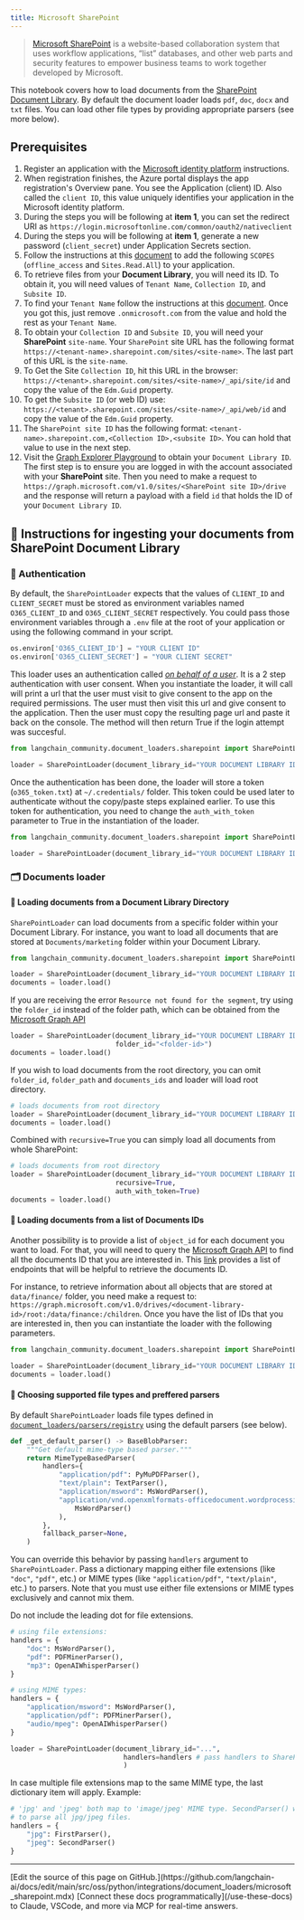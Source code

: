 ```yaml
---
title: Microsoft SharePoint
---
```


> [Microsoft SharePoint](https://en.wikipedia.org/wiki/SharePoint) is a website-based collaboration system that uses workflow applications, “list” databases, and other web parts and security features to empower business teams to work together developed by Microsoft.

This notebook covers how to load documents from the [SharePoint Document Library](https://support.microsoft.com/en-us/office/what-is-a-document-library-3b5976dd-65cf-4c9e-bf5a-713c10ca2872). By default the document loader loads `pdf`, `doc`, `docx` and `txt` files. You can load other file types by providing appropriate parsers (see more below).

## Prerequisites

1. Register an application with the [Microsoft identity platform](https://learn.microsoft.com/en-us/azure/active-directory/develop/quickstart-register-app) instructions.
2. When registration finishes, the Azure portal displays the app registration's Overview pane. You see the Application (client) ID. Also called the `client ID`, this value uniquely identifies your application in the Microsoft identity platform.
3. During the steps you will be following at **item 1**, you can set the redirect URI as `https://login.microsoftonline.com/common/oauth2/nativeclient`
4. During the steps you will be following at **item 1**, generate a new password (`client_secret`) under Application Secrets section.
5. Follow the instructions at this [document](https://learn.microsoft.com/en-us/azure/active-directory/develop/quickstart-configure-app-expose-web-apis#add-a-scope) to add the following `SCOPES` (`offline_access` and `Sites.Read.All`) to your application.
6. To retrieve files from your **Document Library**, you will need its ID. To obtain it, you will need values of `Tenant Name`, `Collection ID`, and `Subsite ID`.
7. To find your `Tenant Name` follow the instructions at this [document](https://learn.microsoft.com/en-us/azure/active-directory-b2c/tenant-management-read-tenant-name). Once you got this, just remove `.onmicrosoft.com` from the value and hold the rest as your `Tenant Name`.
8. To obtain your `Collection ID` and `Subsite ID`, you will need your **SharePoint** `site-name`. Your `SharePoint` site URL has the following format `https://<tenant-name>.sharepoint.com/sites/<site-name>`. The last part of this URL is the `site-name`.
9. To Get the Site `Collection ID`, hit this URL in the browser: `https://<tenant>.sharepoint.com/sites/<site-name>/_api/site/id` and copy the value of the `Edm.Guid` property.
10. To get the `Subsite ID` (or web ID) use: `https://<tenant>.sharepoint.com/sites/<site-name>/_api/web/id` and copy the value of the `Edm.Guid` property.
11. The `SharePoint site ID` has the following format: `<tenant-name>.sharepoint.com,<Collection ID>,<subsite ID>`. You can hold that value to use in the next step.
12. Visit the [Graph Explorer Playground](https://developer.microsoft.com/en-us/graph/graph-explorer) to obtain your `Document Library ID`. The first step is to ensure you are logged in with the account associated with your **SharePoint** site. Then you need to make a request to `https://graph.microsoft.com/v1.0/sites/<SharePoint site ID>/drive` and the response will return a payload with a field `id` that holds the ID of your `Document Library ID`.

## 🧑 Instructions for ingesting your documents from SharePoint Document Library

### 🔑 Authentication

By default, the `SharePointLoader` expects that the values of `CLIENT_ID` and `CLIENT_SECRET` must be stored as environment variables named `O365_CLIENT_ID` and `O365_CLIENT_SECRET` respectively. You could pass those environment variables through a `.env` file at the root of your application or using the following command in your script.

```python
os.environ['O365_CLIENT_ID'] = "YOUR CLIENT ID"
os.environ['O365_CLIENT_SECRET'] = "YOUR CLIENT SECRET"
```

This loader uses an authentication called [*on behalf of a user*](https://learn.microsoft.com/en-us/graph/auth-v2-user?context=graph%2Fapi%2F1.0&view=graph-rest-1.0). It is a 2 step authentication with user consent. When you instantiate the loader, it will call will print a url that the user must visit to give consent to the app on the required permissions. The user must then visit this url and give consent to the application. Then the user must copy the resulting page url and paste it back on the console. The method will then return True if the login attempt was succesful.

```python
from langchain_community.document_loaders.sharepoint import SharePointLoader

loader = SharePointLoader(document_library_id="YOUR DOCUMENT LIBRARY ID")
```

Once the authentication has been done, the loader will store a token (`o365_token.txt`) at `~/.credentials/` folder. This token could be used later to authenticate without the copy/paste steps explained earlier. To use this token for authentication, you need to change the `auth_with_token` parameter to True in the instantiation of the loader.

```python
from langchain_community.document_loaders.sharepoint import SharePointLoader

loader = SharePointLoader(document_library_id="YOUR DOCUMENT LIBRARY ID", auth_with_token=True)
```

### 🗂️ Documents loader

#### 📑 Loading documents from a Document Library Directory

`SharePointLoader` can load documents from a specific folder within your Document Library. For instance, you want to load all documents that are stored at `Documents/marketing` folder within your Document Library.

```python
from langchain_community.document_loaders.sharepoint import SharePointLoader

loader = SharePointLoader(document_library_id="YOUR DOCUMENT LIBRARY ID", folder_path="Documents/marketing", auth_with_token=True)
documents = loader.load()
```

If you are receiving the error `Resource not found for the segment`, try using the `folder_id` instead of the folder path, which can be obtained from the [Microsoft Graph API](https://developer.microsoft.com/en-us/graph/graph-explorer)

```python
loader = SharePointLoader(document_library_id="YOUR DOCUMENT LIBRARY ID", auth_with_token=True
                          folder_id="<folder-id>")
documents = loader.load()
```

If you wish to load documents from the root directory, you can omit `folder_id`, `folder_path` and `documents_ids` and loader will load root directory.

```python
# loads documents from root directory
loader = SharePointLoader(document_library_id="YOUR DOCUMENT LIBRARY ID", auth_with_token=True)
documents = loader.load()
```

Combined with `recursive=True` you can simply load all documents from whole SharePoint:

```python
# loads documents from root directory
loader = SharePointLoader(document_library_id="YOUR DOCUMENT LIBRARY ID",
                          recursive=True,
                          auth_with_token=True)
documents = loader.load()
```

#### 📑 Loading documents from a list of Documents IDs

Another possibility is to provide a list of `object_id` for each document you want to load. For that, you will need to query the [Microsoft Graph API](https://developer.microsoft.com/en-us/graph/graph-explorer) to find all the documents ID that you are interested in. This [link](https://learn.microsoft.com/en-us/graph/api/resources/onedrive?view=graph-rest-1.0#commonly-accessed-resources) provides a list of endpoints that will be helpful to retrieve the documents ID.

For instance, to retrieve information about all objects that are stored at `data/finance/` folder, you need make a request to: `https://graph.microsoft.com/v1.0/drives/<document-library-id>/root:/data/finance:/children`. Once you have the list of IDs that you are interested in, then you can instantiate the loader with the following parameters.

```python
from langchain_community.document_loaders.sharepoint import SharePointLoader

loader = SharePointLoader(document_library_id="YOUR DOCUMENT LIBRARY ID", object_ids=["ID_1", "ID_2"], auth_with_token=True)
documents = loader.load()
```

#### 📑 Choosing supported file types and preffered parsers

By default `SharePointLoader` loads file types defined in [`document_loaders/parsers/registry`](https://github.com/langchain-ai/langchain/blob/master/libs/community/langchain_community/document_loaders/parsers/registry.py#L10-L22) using the default parsers (see below).

```python
def _get_default_parser() -> BaseBlobParser:
    """Get default mime-type based parser."""
    return MimeTypeBasedParser(
        handlers={
            "application/pdf": PyMuPDFParser(),
            "text/plain": TextParser(),
            "application/msword": MsWordParser(),
            "application/vnd.openxmlformats-officedocument.wordprocessingml.document": (
                MsWordParser()
            ),
        },
        fallback_parser=None,
    )
```

You can override this behavior by passing `handlers` argument to `SharePointLoader`.
Pass a dictionary mapping either file extensions (like `"doc"`, `"pdf"`, etc.)
or MIME types (like `"application/pdf"`, `"text/plain"`, etc.) to parsers.
Note that you must use either file extensions or MIME types exclusively and
cannot mix them.

Do not include the leading dot for file extensions.

```python
# using file extensions:
handlers = {
    "doc": MsWordParser(),
    "pdf": PDFMinerParser(),
    "mp3": OpenAIWhisperParser()
}

# using MIME types:
handlers = {
    "application/msword": MsWordParser(),
    "application/pdf": PDFMinerParser(),
    "audio/mpeg": OpenAIWhisperParser()
}

loader = SharePointLoader(document_library_id="...",
                            handlers=handlers # pass handlers to SharePointLoader
                            )
```

In case multiple file extensions map to the same MIME type, the last dictionary item will
apply.
Example:

```python
# 'jpg' and 'jpeg' both map to 'image/jpeg' MIME type. SecondParser() will be used
# to parse all jpg/jpeg files.
handlers = {
    "jpg": FirstParser(),
    "jpeg": SecondParser()
}
```

---

<Callout icon="pen-to-square" iconType="regular">
    [Edit the source of this page on GitHub.](https://github.com/langchain-ai/docs/edit/main/src/oss/python/integrations/document_loaders/microsoft_sharepoint.mdx)
</Callout>
<Tip icon="terminal" iconType="regular">
    [Connect these docs programmatically](/use-these-docs) to Claude, VSCode, and more via MCP for    real-time answers.
</Tip>
